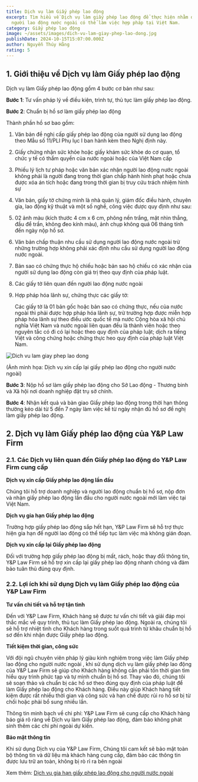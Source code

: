 ```yaml
---
title: Dịch vụ làm Giấy phép lao động
excerpt: Tìm hiểu về Dịch vụ làm giấy phép lao động để thực hiện nhằm đảm bảo
  người lao động nước ngoài có thể làm việc hợp pháp tại Việt Nam.
category: Giấy phép lao động
image: ~/assets/images/dich-vu-lam-giay-phep-lao-dong.jpg
publishDate: 2024-10-15T15:07:00.000Z
author: Nguyễn Thúy Hằng
rating: 5
---
```

## 1. Giới thiệu về Dịch vụ làm Giấy phép lao động

Dịch vụ làm Giấy phép lao động gồm 4 bước cơ bản như sau:

**Bước 1**: Tư vấn pháp lý về điều kiện, trình tự, thủ tục làm giấy phép lao động.

**Bước 2**: Chuẩn bị hồ sơ làm giấy phép lao động

Thành phần hồ sơ bao gồm:

1. Văn bản đề nghị cấp giấy phép lao động của người sử dụng lao động theo Mẫu số 11/PLI Phụ lục I ban hành kèm theo Nghị định này.
2. Giấy chứng nhận sức khỏe hoặc giấy khám sức khỏe do cơ quan, tổ chức y tế có thẩm quyền của nước ngoài hoặc của Việt Nam cấp
3. Phiếu lý lịch tư pháp hoặc văn bản xác nhận người lao động nước ngoài không phải là người đang trong thời gian chấp hành hình phạt hoặc chưa được xóa án tích hoặc đang trong thời gian bị truy cứu trách nhiệm hình sự
4. Văn bản, giấy tờ chứng minh là nhà quản lý, giám đốc điều hành, chuyên gia, lao động kỹ thuật và một số nghề, công việc được quy định như sau:
5. 02 ảnh màu (kích thước 4 cm x 6 cm, phông nền trắng, mặt nhìn thẳng, đầu để trần, không đeo kính màu), ảnh chụp không quá 06 tháng tính đến ngày nộp hồ sơ.
6. Văn bản chấp thuận nhu cầu sử dụng người lao động nước ngoài trừ những trường hợp không phải xác định nhu cầu sử dụng người lao động nước ngoài.
7. Bản sao có chứng thực hộ chiếu hoặc bản sao hộ chiếu có xác nhận của người sử dụng lao động còn giá trị theo quy định của pháp luật.
8. Các giấy tờ liên quan đến người lao động nước ngoài
9. Hợp pháp hóa lãnh sự, chứng thực các giấy tờ:

   Các giấy tờ là 01 bản gốc hoặc bản sao có chứng thực, nếu của nước ngoài thì phải được hợp pháp hóa lãnh sự, trừ trường hợp được miễn hợp pháp hóa lãnh sự theo điều ước quốc tế mà nước Cộng hòa xã hội chủ nghĩa Việt Nam và nước ngoài liên quan đều là thành viên hoặc theo nguyên tắc có đi có lại hoặc theo quy định của pháp luật; dịch ra tiếng Việt và công chứng hoặc chứng thực heo quy định của pháp luật Việt Nam.

![Dich vu lam giay phep lao dong](~/assets/images/giay-phep-lao-dong.webp "Dich vu lam giay phep lao dong")

(Ảnh minh họa: Dịch vụ xin cấp lại giấy phép lao động cho người nước ngoài) 

**Bước 3**: Nộp hồ sơ làm giấy phép lao động cho Sở Lao động - Thương binh và Xã hội nơi doanh nghiệp đặt trụ sở chính.

**Bước 4**: Nhận kết quả và bàn giao Giấy phép lao động trong thời hạn thông thường kéo dài từ 5 đến 7 ngày làm việc kể từ ngày nhận đủ hồ sơ đề nghị làm giấy phép lao động.

## 2. Dịch vụ làm Giấy phép lao động của Y&P Law Firm

### 2.1. Các Dịch vụ liên quan đến Giấy phép lao động do Y&P Law Firm cung cấp

**Dịch vụ xin cấp Giấy phép lao động lần đầu**

Chúng tôi hỗ trợ doanh nghiệp và người lao động chuẩn bị hồ sơ, nộp đơn và nhận giấy phép lao động lần đầu cho người nước ngoài mới làm việc tại Việt Nam.

**Dịch vụ gia hạn Giấy phép lao động**

Trường hợp giấy phép lao động sắp hết hạn, Y&P Law Firm sẽ hỗ trợ thực hiện gia hạn để người lao động có thể tiếp tục làm việc mà không gián đoạn.

**Dịch vụ xin cấp lại Giấy phép lao động**

Đối với trường hợp giấy phép lao động bị mất, rách, hoặc thay đổi thông tin, Y&P Law Firm sẽ hỗ trợ xin cấp lại giấy phép lao động nhanh chóng và đảm bảo tuân thủ đúng quy định.

### 2.2. Lợi ích khi sử dụng Dịch vụ làm Giấy phép lao động của Y&P Law Firm

**Tư vấn chi tiết và hỗ trợ tận tình**

Đến với Y&P Law Firm, Khách hàng sẽ được tư vấn chi tiết và giải đáp mọi thắc mắc về quy trình, thủ tục làm Giấy phép lao động. Ngoài ra, chúng tôi sẽ hỗ trợ nhiệt tình cho Khách hàng trong suốt quá trình từ khâu chuẩn bị hồ sơ đến khi nhận được Giấy phép lao động. 

**Tiết kiệm thời gian, công sức**

Với đội ngũ chuyên viên pháp lý giàu kinh nghiệm trong việc làm Giấy phép lao động cho người nước ngoài , khi sử dụng dịch vụ làm giấy phép lao động của Y&P Law Firm sẽ giúp cho Khách hàng không cần phải tốn thời gian tìm hiểu quy trình phức tạp và tự mình chuẩn bị hồ sơ. Thay vào đó, chúng tôi sẽ soạn thảo và chuẩn bị các hồ sơ theo đúng quy định của pháp luật để làm Giấy phép lao động cho Khách hàng. Điều này giúp Khách hàng tiết kiệm được rất nhiều thời gian và công sức và hạn chế được rủi ro hồ sơ bị từ chối hoặc phải bổ sung nhiều lần.

Thông tin minh bạch về chi phí: Y&P Law Firm sẽ cung cấp cho Khách hàng báo giá rõ ràng về Dịch vụ làm Giấy phép lao động, đảm bảo không phát sinh thêm các chi phí ngoài dự kiến.

**Bảo mật thông tin**

Khi sử dụng Dịch vụ của Y&P Law Firm, Chúng tôi cam kết sẽ bảo mật toàn bộ thông tin và dữ liệu mà khách hàng cung cấp, đảm bảo các thông tin được lưu trữ an toàn, không bị rò rỉ ra bên ngoài

Xem thêm: [Dịch vụ gia hạn giấy phép lao động cho người nước ngoài](https://yplawfirm.vn/dau-tu-nuoc-ngoai/dich-vu-gia-han-giay-phep-lao-dong-cho-nguoi-nuoc-ngoai)

[](https://vinhphuclawyers.vn/dich-vu-phap-ly/lao-dong/thu-tuc-cap-lai-giay-phep-lao-dong-cho-nguoi-nuoc-ngoai-tai-vinh-phuc-32271.htm)
